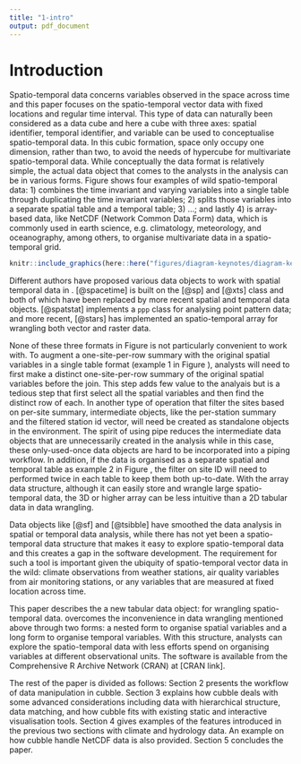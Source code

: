 ```yaml
---
title: "1-intro"
output: pdf_document
---
```


# Introduction

Spatio-temporal data concerns variables observed in the space across time and this paper focuses on the spatio-temporal vector data with fixed locations and regular time interval. This type of data can naturally been considered as a data cube and here a cube with three axes: spatial identifier, temporal identifier, and variable can be used to conceptualise spatio-temporal data. In this cubic formation, space only occupy one dimension, rather than two, to avoid the needs of hypercube for multivariate spatio-temporal data. While conceptually the data format is relatively simple, the actual data object that comes to the analysts in the analysis can be in various forms. Figure \ref{fig:illu-input} shows four examples of wild spatio-temporal data: 1) combines the time invariant and varying variables into a single table through duplicating the time invariant variables; 2) splits those variables into a separate spatial table and a temporal table; 3) ...; and lastly 4) is array-based data, like NetCDF (Network Common Data Form) data, which is commonly used in earth science, e.g. climatology, meteorology, and oceanography, among others, to organise multivariate data in a spatio-temporal grid.

```r
knitr::include_graphics(here::here("figures/diagram-keynotes/diagram-keynotes.001.png"))
```


<!-- Manipulating data in these two levels is usually done separately and the third tidy data principal [@tidydata] recommends each type of observational unit to form a table. Another feature for a spatio-temporal data structure to have is that variables created from subsequent operations can be automatically added to the existing table with the same level. This is better than an output that index the variables with the identifiers since otherwise analysts will need to manually join this output with existing variables in the same level. -->

<!-- Many data structures have been proposed for spatial (\pkg{sf} by @sf) and temporal (\pkg{tsibble} by @tsibble) data in the R community, while less has been done for spatio-temporal data. The lack of such tools could potentially because analysts usually treat the spatial and temporal dimension of the data separately, without realising the need to create a new data structure. While this approach follows the third tidy data principal [@tidydata] (*Each type of observational unit forms a table*), analysts always need to manually join results from different observational units or combining multiple tables into one for downstream analysis. This additional step doesn't add new operations into the data but can be error prone. \newline -->

Different authors have proposed various data objects to work with spatial temporal data in \proglang{R}. \pkg{spacetime} [@spacetime] is built on the \pkg{sp} [@sp] and \pkg{xts} [@xts] class and both of which have been replaced by more recent spatial and temporal data objects. \pkg{spatstat} [@spatstat] implements a `ppp` class for analysing point pattern data; and more recent, \pkg{stars} [@stars] has implemented an spatio-temporal array for wrangling both vector and raster data. 

None of these three formats in Figure \ref{fig:illu-input} is not particularly convenient to work with. To augment a one-site-per-row summary with the original spatial variables in a single table format (example 1 in Figure \ref{fig:illu-input}), analysts will need to first make a distinct one-site-per-row summary of the original spatial variables before the join. This step adds few value to the analyais but is a tedious step that first select all the spatial variables and then find the distinct row of each. In another type of operation that filter the sites based on per-site summary, intermediate objects, like the per-station summary and the filtered station id vector, will need be created as standalone objects in the environment. The spirit of using pipe reduces the intermediate data objects that are unnecessarily created in the analysis while in this case, these only-used-once data objects are hard to be incorporated into a piping workflow. In addition, if the data is organised as a separate spatial and temporal table as example 2 in Figure \ref{fig:illu-input}, the filter on site ID will need to performed twice in each table to keep them both up-to-date. With the array data structure, although it can easily store and wrangle large spatio-temporal data, the 3D or higher array can be less intuitive than a 2D tabular data in data wrangling. 

Data objects like \pkg{sf} [@sf] and \pkg{tsibble} [@tsibble] have smoothed the data analysis in spatial or temporal data analysis, while there has not yet been a spatio-temporal data structure that makes it easy to explore spatio-temporal data and this creates a gap in the software development. The requirement for such a tool is important given the ubiquity of spatio-temporal vector data in the wild: climate observations from weather stations, air quality variables from air monitoring stations, or any variables that are measured at fixed location across time.

<!-- While these implementations either store spatial and temporal variables all in a single table, hence duplicate the spatial variables at each temporal unit; or split them into two separate tables that analysts need to manually join the data constantly when doing the analysis. \textcolor{red}{There has been data structure proposed for spatial (\pkg{sf} by @sf) and temporal (\pkg{tsibble} by @tsibble) data in the R community, while less has been done for spatio-temporal data.}  -->

This paper describes the a new tabular data object:  \pkg{cubble} for wrangling spatio-temporal data. \pkg{Cubble} overcomes the inconvenience in data wrangling mentioned above through two forms: a nested form to organise spatial variables and a long form to organise temporal variables. With this structure, analysts can explore the spatio-temporal data with less efforts spend on organising variables at different observational units. The software is available from the Comprehensive R Archive Network (CRAN) at [CRAN link]. 

The rest of the paper is divided as follows: Section 2 presents the workflow of data manipulation in cubble. Section 3 explains how cubble deals with some advanced considerations  including data with hierarchical structure, data matching, and how cubble fits with existing static and interactive visualisation tools. Section 4 gives examples of the features introduced in the previous two sections with climate and hydrology data. An example on how cubble handle NetCDF data is also provided. Section 5 concludes the paper.

